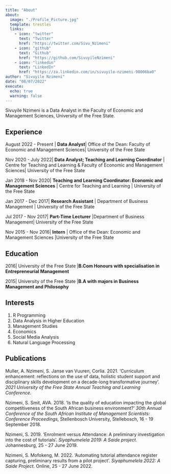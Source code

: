 ```yaml
---
title: "About"
about:
  image: "./Profile_Picture.jpg"
  template: trestles
  links: 
    - icon: "twitter"
      text: "Twitter"
      href: "https://twitter.com/Sivu_Nzimeni"
    - icon: "github"
      text: "Github"
      href: "https://github.com/SivuyileNzimeni"
    - icon: "linkedin"
      text: "LinkedIn"
      href: "https://za.linkedin.com/in/sivuyile-nzimeni-98006ba0"
author: "Sivuyile Nzimeni"
date: "08/07/2022"
execute: 
  echo: true
  warning: false
---
```


Sivuyile Nzimeni is a Data Analyst in the Faculty of Economic and Management Sciences, University of the Free State. 

## Experience

August 2022 - Present | **Data Analyst**|
Office of the Dean: Faculty of Economic and Management Sciences| University of the Free State

Nov 2020 - July 2022| **Data Analyst; Teaching and Learning Coordinator** | Centre for Teaching and Learning & Faculty of Economic and Management Sciences| University of the Free State

Jan 2018 - Nov 2020| **Teaching and Learning Coordinator: Economic and Management Sciences** | Centre for Teaching and Learning | University of the Free State

Jan 2017 - Dec 2017| **Research Assistant** | Department of Business Management | University of the Free State

Jul 2017 - Nov 2017| **Part-Time Lecturer** |Department of Business Management| University of the Free State

Nov 2015 - Nov 2016| **Intern** | Office of the Dean: Economic and Management Sciences |University of the Free State 

## Education
2016| University of the Free State |**B.Com Honours with specialisation in Entrepreneurial Management**

2015| University of the Free State |**B.A with majors in Business Management and Philosophy**

## Interests

1.  R Programming
2.  Data Analysis in Higher Education
3.  Management Studies
4.  Economics
5.  Social Media Analysis
6.  Natural Language Processing

## Publications

Muller, A. Nzimeni, S. Janse van Vuuren, Corlia. 2021. 'Curriculum enhancement: reflections on the use of data, holistic student support and disciplinary skills development on a decade-long transformative journey'. *2021 University of the Free State Annual Teaching and Learning Conference*.

Nzimeni, S. Smit, AVA. 2018. 'Is the quality of education impacting the global competitiveness of the South African business environment?' *30th Annual Conference of the South African Institute of Management Scientists: Conference Proceedings,* Stellenbosch University, Stellebosch, 16 - 19 September 2018.

Nzimeni, S. 2019. 'Enrolment versus Attendance: A preliminary investigation into the cost of tutorials'. *Siyaphumelela 2019: A Saide project*. Johannesburg, 25 - 27 June 2019.

Nzimeni, S. Mofokeng, M. 2022. 'Automating tutorial attendance register capturing, preliminary results from a pilot project'. *Siyaphumelela 2022: A Saide Project*. Online, 25 - 27 June 2022.
